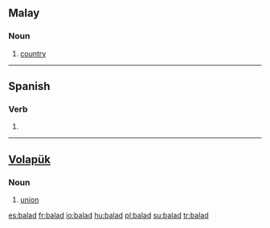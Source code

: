 ==Malay==

===Noun===
{{infl|ms|noun}}

# [[country]]

----

==Spanish==

===Verb===
{{es-verb-form|balar}}

# {{es-verb form of|ending=ar|mood=imperative|sense=affirmative|pers=2|formal=no|number=plural|[[balar]]|region=Spain}}

----

==[[Volapük]]==

===Noun===
{{infl|vo|noun}}

# [[union]]

[[es:balad]]
[[fr:balad]]
[[io:balad]]
[[hu:balad]]
[[pl:balad]]
[[su:balad]]
[[tr:balad]]